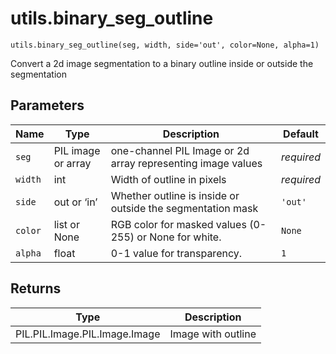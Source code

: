 # utils.binary_seg_outline { #imageryclient.utils.binary_seg_outline }

`utils.binary_seg_outline(seg, width, side='out', color=None, alpha=1)`

Convert a 2d image segmentation to a binary outline inside or outside the segmentation

## Parameters

| Name    | Type               | Description                                                 | Default    |
|---------|--------------------|-------------------------------------------------------------|------------|
| `seg`   | PIL image or array | one-channel PIL Image or 2d array representing image values | _required_ |
| `width` | int                | Width of outline in pixels                                  | _required_ |
| `side`  | out or 'in'        | Whether outline is inside or outside the segmentation mask  | `'out'`    |
| `color` | list or None       | RGB color for masked values (0-255) or None for white.      | `None`     |
| `alpha` | float              | 0-1 value for transparency.                                 | `1`        |

## Returns

| Type                          | Description        |
|-------------------------------|--------------------|
| PIL.PIL.Image.PIL.Image.Image | Image with outline |